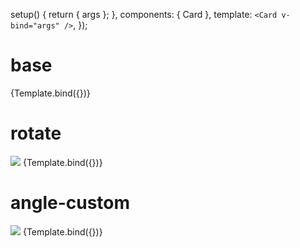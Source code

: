 



<Meta title="css/blend-animation" component={Card} argTypes={{}} />

  setup() {
    return { args };
  },
  components: { Card },
  template: `<Card v-bind="args" />`,
});

# base
<Canvas>
  <Story
    name="default"
    args={{
      type: 'base',
    }}
  >
    {Template.bind({})}
  </Story>
</Canvas>

# rotate

<img src={ConicRotate}/>

<Canvas>
  <Story
    name="rotate"
    args={{
      type: 'rotate',
    }}
  >
    {Template.bind({})}
  </Story>
</Canvas>

# angle-custom

<img src={Conic1}/>

<Canvas>
  <Story
    name="angle"
    args={{
      type: 'angle',
    }}
  >
    {Template.bind({})}
  </Story>
</Canvas>

<ArgsTable story="default" />

